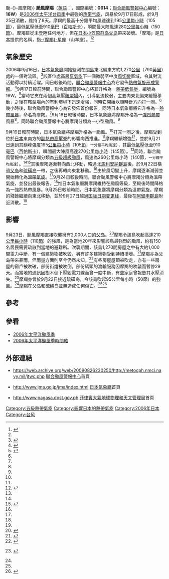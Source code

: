 {{NoteTA
|G1=TyphoonNew
|G2=TyphoonOld
|G3=Weather
|G4=CWBTyphoonOld
|T=zh-hans:超强台风摩羯 (2006年);zh-hant:颱風摩羯 (2006年);zh-hk:颱風摩羯 (2006年);zh-tw:強烈颱風雅吉 (2006年);zh-mo:颱風摩羯 (2006年);
|2=zh-hans:超强台风摩羯;zh-hant:颱風摩羯;zh-hk:颱風摩羯;zh-tw:強烈颱風雅吉;zh-mo:颱風摩羯;
|3=zh-hans:台风;zh-hant:颱風;zh-hk:颱風;zh-tw:颱風;zh-mo:颱風;
|4=zh-hans:Typhoon Yagi;zh-hant:Typhoon Yagi;zh-hk:Super Typhoon Yagi;zh-tw:Typhoon Yagi;zh-mo:Super Typhoon Yagi;
|skin=typhoon
}}
{{About|2006年的颱風摩羯|其他名為摩羯的風暴|颱風摩羯{{!}}颱-{}-風摩羯}}
{{颱風基礎資訊
|颱風名稱              = 颱風摩羯
|外文名稱              = Typhoon Yagi
|外文語言              = 英語
|代表圖像              = Yagi 2006-09-21 1800Z.png
|代表圖像名稱           = 颱風摩羯
|形成日期              = 2006年9月17日
|轉化日期              = 2006年9月25日
|消散日期              = 2006年9月27日
|十分鐘平均風速JMA      = 105|JMA=knot
|十分鐘平均風速CWB      = 55|CWB=m/s
|十分鐘平均風速KMA      = 54|KMA=m/s
|十分鐘平均風速HKO      = 195
|二分鐘平均風速         = 60|NMC=m/s
|一分鐘平均風速         = 140|SSHS=knot
|最低氣壓              = 910<!--JMA-->
|瞬間最大陣風           = 280<!--JMA-->
|財產損失              = 
|死傷人數              = 
|影響地區              = {{JPN}}
|備註                 = 
|颱風路徑圖            = Yagi 2006 track.png
|風季年份              = 2006
|風季位置              = 太平洋
}}
{{portal phs}}
'''颱風摩羯'''（[[英語|英語]]：'''{{lang|en|Typhoon Yagi}}'''，國際編號：'''0614'''；[[聯合颱風警報中心|聯合颱風警報中心]]編號：'''16W'''）是[[2006年太平洋台风季|2006年太平洋台风季]]中最強的[[热带气旋|热带气旋]]，风暴於9月17日形成，於9月25日消散，维持了8天。摩羯的最高十分鐘平均風速達到195[[公里每小時|公里每小時]]（105[[節_(單位)|節]]），最低[[氣壓|氣壓]]低至910[[巴|毫巴]]（[[帕斯卡|百帕斯卡]]），瞬間最大陣風達280[[公里每小時|公里每小時]]（150[[節_(單位)|節]]）。摩羯雖從未登陸任何地方，但在[[日本|日本]][[小笠原群岛|小笠原群岛]][[父岛|父岛]]帶來破壞。「摩羯」是[[日本|日本]]提供的名稱，指[[摩羯座|-{摩羯}-星座]]（山羊座）。<ref>{{cite web|url=http://www.hko.gov.hk/informtc/sound/tc_pronunciation2006c.htm|publisher=[[香港天文台|香港天文台]]|title=熱帶氣旋名稱的意義|date=2006-08-28|accessdate=2010-08-30}}</ref><ref name="GP Summary"/>

==氣象歷史==
2006年9月16日，[[氣象廳_(日本)|日本氣象廳]]開始監測在[[關島|關島]]東北偏東方約1,270[[公里|公里]]（790[[英里|英里]]）處的一個對流區。<ref name="JMAATCR">{{cite web|year=2007|title=JMA Annual Tropical Cyclone Report: 2006|publisher=Japan Meteorological Agency|accessdate=August 31, 2010|url=http://www.jma.go.jp/jma/jma-eng/jma-center/rsmc-hp-pub-eg/AnnualReport/2006/Text/Text2006.pdf|format=[[PDF|PDF]]}}</ref>該區位處高層[[反氣旋|反氣旋]]下一個微弱至中度[[風切變|風切變]]區域，令其對流活動得以持續活躍。同日較後時間，[[聯合颱風警報中心|聯合颱風警報中心]]為它發佈[[熱帶氣旋形成警報|熱帶氣旋形成警報]]。<ref name="GP Summary">{{cite web|author=Gary Padgett|publisher=Typhoon 2000|date=January 28, 2007|accessdate=August 31, 2010|title=Monthly Tropical Weather Summary for September 2006|url=http://www.typhoon2000.ph/garyp_mgtcs/sep06sum.txt}}</ref>9月17日較前時間，聯合颱風警報中心將其升格為一[[熱帶低氣壓|熱帶低氣壓]]，編號為16W。<ref name="JTWCBT">{{cite web|publisher=Joint Typhoon Warning Center|year=2007|accessdate=August 31, 2010|title=JTWC Best Track for Super Typhoon 16W (Yagi)|url=http://www.usno.navy.mil/NOOC/nmfc-ph/RSS/jtwc/best_tracks/2006/2006s-bwp/bwp162006.txt}}</ref>當時它夾在兩個高氣壓[[鞍型場|鞍型場]]內，引導氣流較弱，主要向東北偏東緩慢移動，之後在鞍型場內的有利環境下迅速增強，同時它開始以順時針方向打一圈。<ref name="GP Summary"/>幾小時後，聯合颱風警報中心為它發佈首份報告，同時日本氣象廳將它升格為一[[熱帶風暴|熱帶風暴]]，命名為摩羯。<ref name="JMAATCR"/>9月18日較後時間，日本氣象廳將摩羯升格為一[[強烈熱帶風暴|強烈熱帶風暴]]<ref name="JMAATCR"/>，同時聯合颱風警報中心將摩羯分類為一小型[[颱風|颱風]]。<ref name="JTWCBT"/>

9月19日較前時間，日本氣象廳將摩羯升格為一颱風。<ref name="JMAATCR"/>打完一圈之後，摩羯受到位於[[日本|日本]]東南方的[[副熱帶高壓|副熱帶高壓脊]]的影響向西推進。<ref name="GP Summary"/>摩羯繼續增強<ref name="BN1">{{cite web|author=Aaron Sheldrick|publisher=Bloomberg News|date=September 19, 2006|accessdate=August 31, 2010|title=Shanshan Heads to Hokkaido After Lashing South Japan (Update2)|url=http://www.bloomberg.com/apps/news?pid=20601101&sid=alTOTJnOUWjQ&refer=japan}}</ref>，並於9月21日達到其巔峰強度195[[公里每小時|公里每小時]]（105[[節_(單位)|節]]，<small>十分鐘平均風速</small>），其最低[[氣壓|氣壓]]低至910[[巴|毫巴]]（[[帕斯卡|百帕斯卡]]），瞬間最大陣風高達270[[公里每小時|公里每小時]]（145[[節_(單位)|節]]）。<ref name="JMAATCR"/>同時，聯合颱風警報中心將摩羯分類為[[萨菲尔-辛普森飓风等级|五級超級颱風]]，風速為260公里每小時（140節，<small>一分鐘平均風速</small>）。<ref name="JTWCBT"/><ref name="ST1">{{cite web|author=Agnes E. Donato|publisher=''Saipan Tribune''|date=September 23, 2006|accessdate=August 31, 2010|title=Supertyphoon Yagi no threat to NMI|url=http://www.saipantribune.com/newsstory.aspx?cat=1&newsID=61376|deadurl=yes|archiveurl=https://web.archive.org/web/20120224074240/http://www.saipantribune.com/newsstory.aspx?cat=1&newsID=61376|archivedate=2012-02-24}}</ref>其後摩羯逐漸轉向西北移動，略過北[[馬利安納群島|馬利安納群島]]後，於9月22日橫過[[父岛|父岛]]和[[硫磺岛|硫磺岛]]一帶，之後再轉向東北移動。<ref name="JMAATCR"/>由於風切變上升，摩羯逐漸減弱並開始轉化為[[溫帶氣旋|溫帶氣旋]]。<ref name="GP Summary"/>9月24日較後時間，聯合颱風警報中心將摩羯分類為溫帶氣旋，並發出最後報告。<ref name="JTWCBT"/>惟日本氣象廳將摩羯維持在颱風等級，至較後時間降格為一強烈熱帶風暴。9月25日較前時間，日本氣象廳將摩羯分類為溫帶氣旋。摩羯的殘餘繼續向東北移動，並於9月27日越過[[国际日期变更线|国际日期变更线]]，最後在[[阿留申群島|阿留申群島]]附近消散。<ref name="JMAATCR"/>

==影響==
==={{JPN}}===
9月23日，颱風摩羯直接吹襲擁有2,000人口的[[父岛|父岛]]。<ref name="MIC1">{{cite web|author=Staff Writer|publisher=MIC Daily|title=Daily Monitoring and Alert Service 22 Sep 2006|date=September 22, 2006|accessdate=August 31, 2010|url=http://dmaweb1.jrc.it/MIC/MICdailyreports/2006-09-22%20MIC%20Daily.doc|archive-url=https://web.archive.org/web/20070707112751/http://dmaweb1.jrc.it/MIC/MICdailyreports/2006-09-22%20MIC%20Daily.doc|archive-date=2007-07-07|dead-url=yes}}</ref>摩羯令該島吹起高達210[[公里每小時|公里每小時]]（110[[節_(單位)|節]]）的強風，是為當地20年來影響該島最強烈的颱風，約有150名居民需要疏散到當地的避難所。吹襲期間，該島1,270間房屋之中有大約1,000間電力中斷，有一個建築物被吹毀，另有許多建築物受到持續損壞。<ref name="IHT1">{{cite web|author=Associated Press|publisher=''International Herald Tribune''|date=September 23, 2006|accessdate=August 31, 2010|title=Powerful typhoon pummels Japanese islands; 150 evacuate|url=http://www.iht.com/articles/ap/2006/09/23/asia/AS_WEA_Japan_Tropical_Weather.php}}</ref>摩羯亦為父岛帶來暴雨，但雨量方面則至今仍然未知。<ref name="CD1">{{cite web|author=Associated Press|publisher=''The China Post''|date=September 24, 2006|accessdate=August 31, 2010|title=Typhoon pummels Japan islands 150 evacuate|url=http://www.chinapost.com.tw/international/2006/09/24/91163/Typhoon-pummels.htm}}</ref>有些房屋屋頂被吹走，亦有一些房屋的窗戶被吹破，部份街燈被吹倒。部份碼頭的渡輪服務因摩羯的吹襲而暫停29天。而當地的通訊因樹木倒下壓毀電力線而曾一度中斷，有些家庭曾報告其水壓消失。<ref name="HJ1">{{jp icon}} {{cite web|author=Staff Writer|publisher=hahajima.uemura-kazuhiko|title=Typhoon 0614: Damage|date=September 24, 2006|accessdate=August 31, 2010|url=http://hahajima.uemura-kazuhiko.com/ue/2006/09/post_7bc8.html|deadurl=yes|archiveurl=https://web.archive.org/web/20110717135529/http://hahajima.uemura-kazuhiko.com/ue/2006/09/post_7bc8.html|archivedate=2011-07-17}}</ref>摩羯亦曾於9月22日接近硫磺岛，令該島吹起95公里每小時（50節）的強風。<ref name="GP Summary"/>摩羯在父岛和硫磺岛並無造成任何傷亡。<ref name="GP Summary"/><ref name="BG1">{{cite web|author=Reuters|publisher=Boston Globe|date=September 22, 2006|accessdate=August 31, 2010|title=Typhoon pummels Japanese isles, seen missing Tokyo|url=http://www.boston.com/news/world/asia/articles/2006/09/22/typhoon_moves_toward_japan_likely_to_miss_tokyo/}}</ref>

==參考==
{{reflist|2}}

==參看==
{{Portal|热带气旋}}
{{Commonscat|Typhoon Yagi (2006)}}
* [[2006年太平洋颱風季|2006年太平洋颱風季]]
* [[2006年太平洋颱風季時間軸|2006年太平洋颱風季時間軸]]

==外部連結==
*{{en}}https://web.archive.org/web/20090826230250/http://metocph.nmci.navy.mil/jtwc.php [[聯合颱風警報中心|聯合颱風警報中心]]首頁
*{{ja}}http://www.jma.go.jp/jma/index.html {{Wayback|url=http://www.jma.go.jp/jma/index.html |date=20110320125420 }} [[氣象廳_(日本)|日本氣象廳]]首頁
*{{en}}http://www.pagasa.dost.gov.ph {{Wayback|url=http://www.pagasa.dost.gov.ph/ |date=20081216234000 }} [[菲律賓大氣地球物理和天文管理局|菲律賓大氣地球物理和天文管理局]]首頁

{{2006 Pacific typhoon season buttons}}

[[Category:五級熱帶氣旋|Category:五級熱帶氣旋]]
[[Category:影響日本的熱帶氣旋|Category:影響日本的熱帶氣旋]]
[[Category:2006年日本|Category:2006年日本]]
[[Category:台风|Category:台风]]